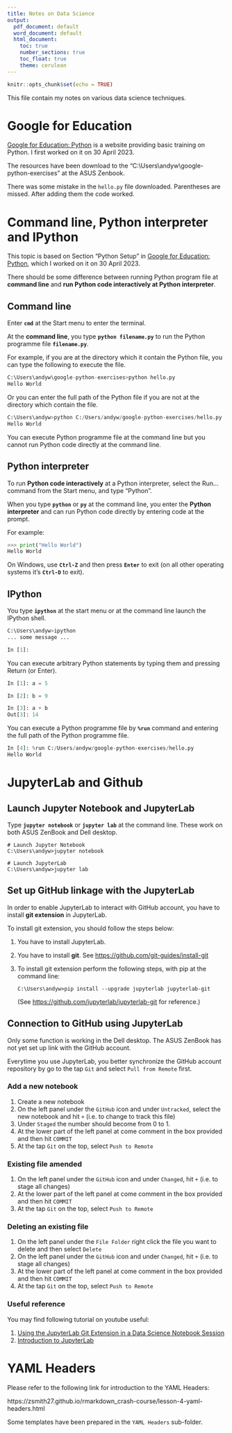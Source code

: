 ```yaml
---
title: Notes on Data Science
output:
  pdf_document: default
  word_document: default
  html_document:
    toc: true
    number_sections: true
    toc_float: true
    theme: cerulean
---
```


```r
knitr::opts_chunk$set(echo = TRUE)
```

This file contain my notes on various data science techniques.


# Google for Education

[Google for Education: Python](https://developers.google.com/edu/python/) is a website providing basic training on Python. I first worked on it on 30 April 2023.

The resources have been download to the "C:\\Users\\andyw\\google-python-exercises" at the ASUS Zenbook.

There was some mistake in the `hello.py` file downloaded. Parentheses are missed. After adding them the code worked.


# Command line, Python interpreter and IPython

This topic is based on Section "Python Setup" in [Google for Education: Python](https://developers.google.com/edu/python/), which I worked on it on 30 April 2023.

There should be some difference between running Python program file at **command line** and **run Python code interactively at Python interpreter**.

## Command line

Enter **`cmd`** at the Start menu to enter the terminal.

At the **command line**, you type **`python filename.py`** to run the Python programme file **`filename.py`**.

For example, if you are at the directory which it contain the Python file, you can type the following to execute the file.

```Python
C:\Users\andyw\google-python-exercises>python hello.py
Hello World
```

Or you can enter the full path of the Python file if you are not at the directory which contain the file.

```Python
C:\Users\andyw>python C:/Users/andyw/google-python-exercises/hello.py
Hello World
```

You can execute Python programme file at the command line but you cannot run Python code directly at the command line.

## Python interpreter

To run **Python code interactively** at a Python interpreter, select the Run... command from the Start menu, and type "Python".


When you type **`python`** or **`py`** at the command line, you enter the **Python interpreter** and can run Python code directly by entering code at the prompt.

For example:

```Python
>>> print("Hello World")
Hello World
```

On Windows, use **`Ctrl-Z`** and then press **`Enter`** to exit (on all other operating systems it's **`Ctrl-D`** to exit).

## IPython

You type **`ipython`** at the start menu or at the command line launch the IPython shell.

```Python
C:\Users\andyw>ipython
... some message ...

In [1]:
```
You can execute arbitrary Python statements by typing them and pressing Return (or Enter).

```Python
In [1]: a = 5

In [2]: b = 9

In [3]: a + b
Out[3]: 14
```

You can execute a Python programme file by **`%run`** command and entering the full path of the Python programme file.

```Python
In [4]: %run C:/Users/andyw/google-python-exercises/hello.py
Hello World
```

# JupyterLab and Github

## Launch Jupyter Notebook and JupyterLab

Type **`jupyter notebook`** or **`jupyter lab`** at the command line. These work on both ASUS ZenBook and Dell desktop.

```
# Launch Jupyter Notebook
C:\Users\andyw>jupyter notebook

# Launch JupyterLab
C:\Users\andyw>jupyter lab
```

## Set up GitHub linkage with the JupyterLab

In order to enable JupyterLab to interact with GitHub account, you have to install **git extension** in JupyterLab.

To install git extension, you should follow the steps below:

1. You have to install JupyterLab.
2. You have to install **git**. See [https://github.com/git-guides/install-git](https://github.com/git-guides/install-git)
3. To install git extension perform the following steps, with pip at the command line:
   ```
   C:\Users\andyw>pip install --upgrade jupyterlab jupyterlab-git
   ```
   (See [https://github.com/jupyterlab/jupyterlab-git](https://github.com/jupyterlab/jupyterl    ab-git) for reference.)


## Connection to GitHub using JupyterLab

Only some function is working in the Dell desktop. The ASUS ZenBook has not yet set up link with the GitHub account.

Everytime you use JupyterLab, you better synchronize the GitHub account repository by go to the tap `Git` and select `Pull from Remote` first.

### Add a new notebook

1. Create a new notebook
2. On the left panel under the `GitHub` icon and under `Untracked`, select the new notebook and hit `+` (i.e. to change to track this file)
3. Under `Staged` the number should become from 0 to 1.
4. At the lower part of the left panel at come comment in the box provided and then hit `COMMIT`
5. At the tap `Git` on the top, select `Push to Remote`

### Existing file amended

1. On the left panel under the `GitHub` icon and under `Changed`, hit `+` (i.e. to stage all changes)
2. At the lower part of the left panel at come comment in the box provided and then hit `COMMIT`
3. At the tap `Git` on the top, select `Push to Remote`

### Deleting an existing file

1. On the left panel under the `File Folder` right click the file you want to delete and then select `Delete`
2. On the left panel under the `GitHub` icon and under `Changed`, hit `+` (i.e. to stage all changes)
3. At the lower part of the left panel at come comment in the box provided and then hit `COMMIT`
4. At the tap `Git` on the top, select `Push to Remote`

### Useful reference

You may find following tutorial on youtube useful: 

1. [Using the JupyterLab Git Extension in a Data Science Notebook Session](https://www.youtube.com/watch?v=ncmD9B-fddg)
2. [Introduction to JupyterLab](https://www.youtube.com/watch?v=sfBg4EfJFpw)

# YAML Headers

Please refer to the following link for introduction to the YAML Headers:

https://zsmith27.github.io/rmarkdown_crash-course/lesson-4-yaml-headers.html

Some templates have been prepared in the `YAML Headers` sub-folder.


